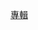 {{asbox
| image     = Gnome-dev-cdrom-audio.svg
| pix       = 32
| subject   = 
| qualifier = 關於[[日本]][[音樂專輯]]
| category  = 日本音樂專輯小作品
| tempsort  =  
| name      = Template:Japan-album-stub
}}<noinclude>
[[Category:日本音樂專輯小作品| 專輯]]

</noinclude>
